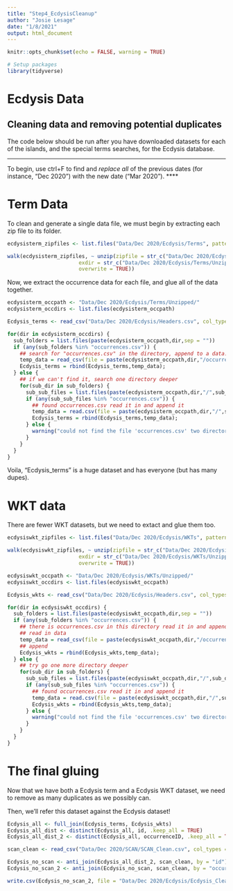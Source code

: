 ```yaml
---
title: "Step4_EcdysisCleanup"
author: "Josie Lesage"
date: "1/8/2021"
output: html_document
---
```


```r
knitr::opts_chunk$set(echo = FALSE, warning = TRUE)

# Setup packages
library(tidyverse)
```

# Ecdysis Data

## Cleaning data and removing potential duplicates
The code below should be run after you have downloaded datasets for each of the islands, and the special terms searches, for the Ecdysis database.

****
To begin, use ctrl+F to find and *replace all* of the previous dates (for instance, "Dec 2020") with the new date ("Mar 2020").
****


# Term Data
To clean and generate a single data file, we must begin by extracting each zip file to its folder. 

```r
ecdysisterm_zipfiles <- list.files("Data/Dec 2020/Ecdysis/Terms", pattern = "*.zip")

walk(ecdysisterm_zipfiles, ~ unzip(zipfile = str_c("Data/Dec 2020/Ecdysis/Terms/", .x),
                       exdir = str_c("Data/Dec 2020/Ecdysis/Terms/Unzipped/", .x),
                       overwrite = TRUE))
```

Now, we extract the occurrence data for each file, and glue all of the data together.

```r
ecdysisterm_occpath <- "Data/Dec 2020/Ecdysis/Terms/Unzipped/"
ecdysisterm_occdirs <- list.files(ecdysisterm_occpath)

Ecdysis_terms <- read_csv("Data/Dec 2020/Ecdysis/Headers.csv", col_types = cols(.default = "c"))

for(dir in ecdysisterm_occdirs) {
  sub_folders = list.files(paste(ecdysisterm_occpath,dir,sep = ""))
  if (any(sub_folders %in% "occurrences.csv")) {
    ## search for "occurrences.csv" in the directory, append to a data.frame if so
    temp_data = read_csv(file = paste(ecdysisterm_occpath,dir,"/occurrences.csv",sep = ""), col_types = cols(.default = "c"))
    Ecdysis_terms = rbind(Ecdysis_terms,temp_data);
  } else {
    ## if we can't find it, search one directory deeper
    for(sub_dir in sub_folders) {
      sub_sub_files = list.files(paste(ecdysisterm_occpath,dir,"/",sub_dir,sep = ""))             
      if (any(sub_sub_files %in% "occurrences.csv")) {
        ## found occurrences.csv read it in and append it
        temp_data = read.csv(file = paste(ecdysisterm_occpath,dir,"/",sub_dir,"/occurrences.csv",sep = ""))
        Ecdysis_terms = rbind(Ecdysis_terms,temp_data);
      } else {
        warning("could not find the file 'occurrences.csv' two directories deep")
      }
    } 
  }
}

```

Voila, "Ecdysis_terms" is a huge dataset and has everyone (but has many dupes). 

# WKT data

There are fewer WKT datasets, but we need to extact and glue them too. 
```r
ecdysiswkt_zipfiles <- list.files("Data/Dec 2020/Ecdysis/WKTs", pattern = "*.zip")

walk(ecdysiswkt_zipfiles, ~ unzip(zipfile = str_c("Data/Dec 2020/Ecdysis/WKTs/", .x),
                       exdir = str_c("Data/Dec 2020/Ecdysis/WKTs/Unzipped/", .x),
                       overwrite = TRUE))
```

```r
ecdysiswkt_occpath <- "Data/Dec 2020/Ecdysis/WKTs/Unzipped/"
ecdysiswkt_occdirs <- list.files(ecdysiswkt_occpath)

Ecdysis_wkts <- read_csv("Data/Dec 2020/Ecdysis/Headers.csv", col_types = cols(.default = "c"))

for(dir in ecdysiswkt_occdirs) {
  sub_folders = list.files(paste(ecdysiswkt_occpath,dir,sep = ""))
  if (any(sub_folders %in% "occurrences.csv")) {
    ## there is occurrences.csv in this directory read it in and append to a data.frame.
    ## read in data 
    temp_data = read_csv(file = paste(ecdysiswkt_occpath,dir,"/occurrences.csv",sep = ""), col_types = cols(.default = "c"))
    ## append
    Ecdysis_wkts = rbind(Ecdysis_wkts,temp_data);
  } else {
    ## try go one more directory deeper
    for(sub_dir in sub_folders) {
      sub_sub_files = list.files(paste(ecdysiswkt_occpath,dir,"/",sub_dir,sep = ""))             
      if (any(sub_sub_files %in% "occurrences.csv")) {
        ## found occurrences.csv read it in and append it
        temp_data = read.csv(file = paste(ecdysiswkt_occpath,dir,"/",sub_dir,"/occurrences.csv",sep = ""))
        Ecdysis_wkts = rbind(Ecdysis_wkts,temp_data);
      } else {
        warning("could not find the file 'occurrences.csv' two directories deep")
      }
    } 
  }
}
```

# The final gluing

Now that we have both a Ecdysis term and a Ecdysis WKT dataset, we need to remove as many duplicates as we possibly can. 

Then, we'll refer this dataset against the Ecdysis dataset!

```r
Ecdysis_all <- full_join(Ecdysis_terms, Ecdysis_wkts)
Ecdysis_all_dist <- distinct(Ecdysis_all, id, .keep_all = TRUE)
Ecdysis_all_dist_2 <- distinct(Ecdysis_all, occurrenceID, .keep_all = TRUE)

scan_clean <- read_csv("Data/Dec 2020/SCAN/SCAN_Clean.csv", col_types = cols(.default = "c"))

Ecdysis_no_scan <- anti_join(Ecdysis_all_dist_2, scan_clean, by = "id")
Ecdysis_no_scan_2 <- anti_join(Ecdysis_no_scan, scan_clean, by = "occurrenceID")

write.csv(Ecdysis_no_scan_2, file = "Data/Dec 2020/Ecdysis/Ecdysis_Clean.csv", na="", row.names=FALSE)
```

